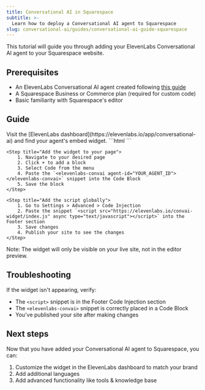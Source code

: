 ```yaml
---
title: Conversational AI in Squarespace
subtitle: >-
  Learn how to deploy a Conversational AI agent to Squarespace
slug: conversational-ai/guides/conversational-ai-guide-squarespace
---
```


This tutorial will guide you through adding your ElevenLabs Conversational AI agent to your Squarespace website.

## Prerequisites

- An ElevenLabs Conversational AI agent created following [this guide](/docs/conversational-ai/docs/agent-setup)
- A Squarespace Business or Commerce plan (required for custom code)
- Basic familiarity with Squarespace's editor

## Guide

<Steps>
    <Step title="Get your embed code">
        Visit the [ElevenLabs dashboard](https://elevenlabs.io/app/conversational-ai) and find your agent's embed widget.
        ```html
        <elevenlabs-convai agent-id="YOUR_AGENT_ID"></elevenlabs-convai>
        <script src="https://elevenlabs.io/convai-widget/index.js" async type="text/javascript"></script>
        ```
    </Step>

    <Step title="Add the widget to your page">
        1. Navigate to your desired page
        2. Click + to add a block
        3. Select Code from the menu
        4. Paste the `<elevenlabs-convai agent-id="YOUR_AGENT_ID"></elevenlabs-convai>` snippet into the Code Block
        5. Save the block
    </Step>

    <Step title="Add the script globally">
        1. Go to Settings > Advanced > Code Injection
        2. Paste the snippet `<script src="https://elevenlabs.io/convai-widget/index.js" async type="text/javascript"></script>` into the Footer section
        3. Save changes
        4. Publish your site to see the changes
    </Step>

</Steps>

Note: The widget will only be visible on your live site, not in the editor preview.

## Troubleshooting

If the widget isn't appearing, verify:

- The `<script>` snippet is in the Footer Code Injection section
- The `<elevenlabs-convai>` snippet is correctly placed in a Code Block
- You've published your site after making changes

## Next steps

Now that you have added your Conversational AI agent to Squarespace, you can:

1. Customize the widget in the ElevenLabs dashboard to match your brand
2. Add additional languages
3. Add advanced functionality like tools & knowledge base